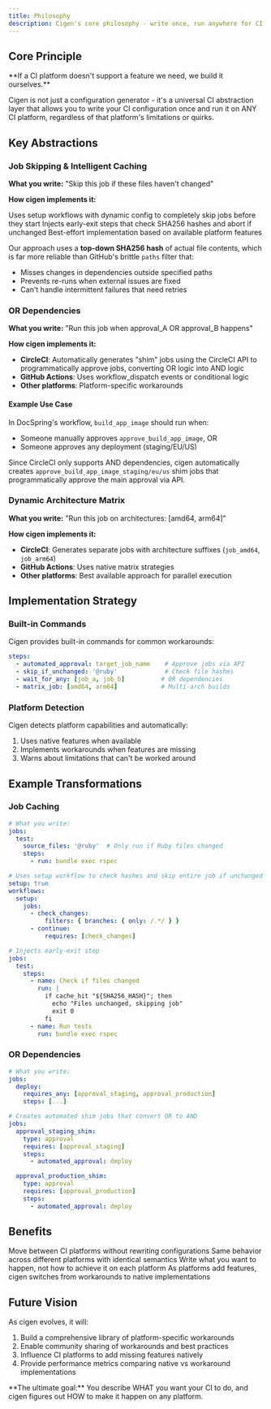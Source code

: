 ```yaml
---
title: Philosophy
description: Cigen's core philosophy - write once, run anywhere for CI pipelines
---
```



## Core Principle

<Aside type="note">
**If a CI platform doesn't support a feature we need, we build it ourselves.**
</Aside>

Cigen is not just a configuration generator - it's a universal CI abstraction layer that allows you to write your CI configuration once and run it on ANY CI platform, regardless of that platform's limitations or quirks.

## Key Abstractions

### Job Skipping & Intelligent Caching

**What you write:** "Skip this job if these files haven't changed"

**How cigen implements it:**

<CardGrid>
  <Card title="CircleCI" icon="seti:config">
    Uses setup workflows with dynamic config to completely skip jobs before they start
  </Card>
  <Card title="GitHub Actions" icon="github">
    Injects early-exit steps that check SHA256 hashes and abort if unchanged
  </Card>
  <Card title="Other Platforms" icon="puzzle">
    Best-effort implementation based on available platform features
  </Card>
</CardGrid>

Our approach uses a **top-down SHA256 hash** of actual file contents, which is far more reliable than GitHub's brittle `paths` filter that:
- Misses changes in dependencies outside specified paths
- Prevents re-runs when external issues are fixed
- Can't handle intermittent failures that need retries

### OR Dependencies

**What you write:** "Run this job when approval_A OR approval_B happens"

**How cigen implements it:**
- **CircleCI**: Automatically generates "shim" jobs using the CircleCI API to programmatically approve jobs, converting OR logic into AND logic
- **GitHub Actions**: Uses workflow_dispatch events or conditional logic
- **Other platforms**: Platform-specific workarounds

#### Example Use Case

In DocSpring's workflow, `build_app_image` should run when:
- Someone manually approves `approve_build_app_image`, OR
- Someone approves any deployment (staging/EU/US)

Since CircleCI only supports AND dependencies, cigen automatically creates `approve_build_app_image_staging/eu/us` shim jobs that programmatically approve the main approval via API.

### Dynamic Architecture Matrix

**What you write:** "Run this job on architectures: [amd64, arm64]"

**How cigen implements it:**
- **CircleCI**: Generates separate jobs with architecture suffixes (`job_amd64`, `job_arm64`)
- **GitHub Actions**: Uses native matrix strategies
- **Other platforms**: Best available approach for parallel execution

## Implementation Strategy

### Built-in Commands

Cigen provides built-in commands for common workarounds:

```yaml
steps:
  - automated_approval: target_job_name    # Approve jobs via API
  - skip_if_unchanged: '@ruby'             # Check file hashes
  - wait_for_any: [job_a, job_b]          # OR dependencies
  - matrix_job: [amd64, arm64]            # Multi-arch builds
```

### Platform Detection

Cigen detects platform capabilities and automatically:
1. Uses native features when available
2. Implements workarounds when features are missing
3. Warns about limitations that can't be worked around

## Example Transformations

### Job Caching

```yaml title="cigen.yml"
# What you write:
jobs:
  test:
    source_files: '@ruby'  # Only run if Ruby files changed
    steps:
      - run: bundle exec rspec
```

```yaml title="Generated for CircleCI"
# Uses setup workflow to check hashes and skip entire job if unchanged
setup: true
workflows:
  setup:
    jobs:
      - check_changes:
          filters: { branches: { only: /.*/ } }
      - continue:
          requires: [check_changes]
```

```yaml title="Generated for GitHub Actions"
# Injects early-exit step
jobs:
  test:
    steps:
      - name: Check if files changed
        run: |
          if cache_hit "${SHA256_HASH}"; then
            echo "Files unchanged, skipping job"
            exit 0
          fi
      - name: Run tests
        run: bundle exec rspec
```

### OR Dependencies

```yaml title="cigen.yml"
# What you write:
jobs:
  deploy:
    requires_any: [approval_staging, approval_production]
    steps: [...]
```

```yaml title="Generated for CircleCI"
# Creates automated shim jobs that convert OR to AND
jobs:
  approval_staging_shim:
    type: approval
    requires: [approval_staging]
    steps:
      - automated_approval: deploy

  approval_production_shim:
    type: approval
    requires: [approval_production]
    steps:
      - automated_approval: deploy
```

## Benefits

<CardGrid>
  <Card title="Portability" icon="rocket">
    Move between CI platforms without rewriting configurations
  </Card>
  <Card title="Consistency" icon="approve-check">
    Same behavior across different platforms with identical semantics
  </Card>
  <Card title="Simplicity" icon="pencil">
    Write what you want to happen, not how to achieve it on each platform
  </Card>
  <Card title="Evolution" icon="forward">
    As platforms add features, cigen switches from workarounds to native implementations
  </Card>
</CardGrid>

## Future Vision

As cigen evolves, it will:
1. Build a comprehensive library of platform-specific workarounds
2. Enable community sharing of workarounds and best practices
3. Influence CI platforms to add missing features natively
4. Provide performance metrics comparing native vs workaround implementations

<Aside type="tip">
**The ultimate goal:** You describe WHAT you want your CI to do, and cigen figures out HOW to make it happen on any platform.
</Aside>